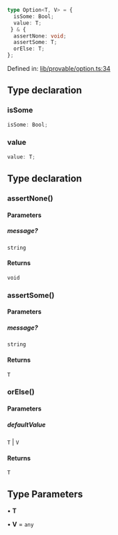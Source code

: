 ```ts
type Option<T, V> = {
  isSome: Bool;
  value: T;
 } & {
  assertNone: void;
  assertSome: T;
  orElse: T;
};
```

Defined in: [lib/provable/option.ts:34](https://github.com/o1-labs/o1js/blob/46b9772d07785397c4bd76a102bc9f6730d321bb/src/lib/provable/option.ts#L34)

## Type declaration

### isSome

```ts
isSome: Bool;
```

### value

```ts
value: T;
```

## Type declaration

### assertNone()

#### Parameters

##### message?

`string`

#### Returns

`void`

### assertSome()

#### Parameters

##### message?

`string`

#### Returns

`T`

### orElse()

#### Parameters

##### defaultValue

`T` | `V`

#### Returns

`T`

## Type Parameters

• **T**

• **V** = `any`
